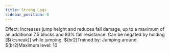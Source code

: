 ```yaml
---
title: Strong Legs
sidebar_position: 0
---
```



Effect: Increases jump height and reduces fall damage, up to a maximum of an additional 7.5 blocks and 83% fall resistance. Can be negated by holding [$(k:sneak)] while jumping. $(br2)Trained by: Jumping around. $(br2)Maximum level: 10

